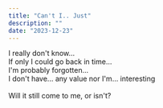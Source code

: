 ```yaml
---
title: "Can't I.. Just"
description: ""
date: "2023-12-23"
---
```


I really don't know...\
If only I could go back in time...\
I'm probably forgotten...\
I don't have... any value nor I'm... interesting\
\
Will it still come to me, or isn't?
